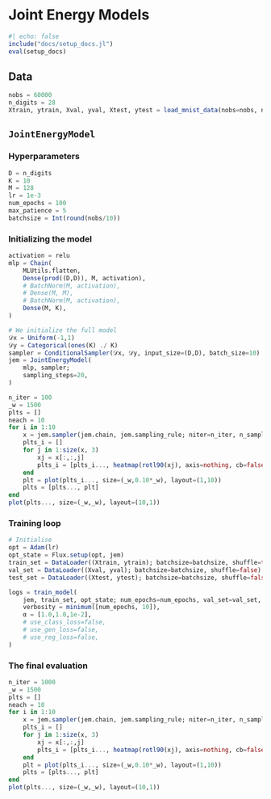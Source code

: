 
# Joint Energy Models

```julia
#| echo: false
include("docs/setup_docs.jl")
eval(setup_docs)
```

## Data

```julia
nobs = 60000
n_digits = 28
Xtrain, ytrain, Xval, yval, Xtest, ytest = load_mnist_data(nobs=nobs, n_digits=n_digits)
```

## `JointEnergyModel`

### Hyperparameters

```julia
D = n_digits               
K = 10                      
M = 128
lr = 1e-3                
num_epochs = 100
max_patience = 5            
batchsize = Int(round(nobs/10))
```

### Initializing the model

```julia
activation = relu
mlp = Chain(
    MLUtils.flatten,
    Dense(prod((D,D)), M, activation),
    # BatchNorm(M, activation),
    # Dense(M, M),
    # BatchNorm(M, activation),
    Dense(M, K),
)

# We initialize the full model
𝒟x = Uniform(-1,1)
𝒟y = Categorical(ones(K) ./ K)
sampler = ConditionalSampler(𝒟x, 𝒟y, input_size=(D,D), batch_size=10)
jem = JointEnergyModel(
    mlp, sampler;
    sampling_steps=20,
)
```

```julia
n_iter = 100
_w = 1500
plts = []
neach = 10
for i in 1:10
    x = jem.sampler(jem.chain, jem.sampling_rule; niter=n_iter, n_samples=neach)
    plts_i = []
    for j in 1:size(x, 3)
        xj = x[:,:,j]
        plts_i = [plts_i..., heatmap(rotl90(xj), axis=nothing, cb=false)]
    end
    plt = plot(plts_i..., size=(_w,0.10*_w), layout=(1,10))
    plts = [plts..., plt]
end
plot(plts..., size=(_w,_w), layout=(10,1))
```

### Training loop

```julia
# Initialise 
opt = Adam(lr)
opt_state = Flux.setup(opt, jem)
train_set = DataLoader((Xtrain, ytrain); batchsize=batchsize, shuffle=true)
val_set = DataLoader((Xval, yval); batchsize=batchsize, shuffle=false)
test_set = DataLoader((Xtest, ytest); batchsize=batchsize, shuffle=false)
```

```julia
logs = train_model(
    jem, train_set, opt_state; num_epochs=num_epochs, val_set=val_set,
    verbosity = minimum([num_epochs, 10]),
    α = [1.0,1.0,1e-2],
    # use_class_loss=false,
    # use_gen_loss=false,
    # use_reg_loss=false,
)
```

### The final evaluation

```julia
n_iter = 1000
_w = 1500
plts = []
neach = 10
for i in 1:10
    x = jem.sampler(jem.chain, jem.sampling_rule; niter=n_iter, n_samples=neach, y=i)
    plts_i = []
    for j in 1:size(x, 3)
        xj = x[:,:,j]
        plts_i = [plts_i..., heatmap(rotl90(xj), axis=nothing, cb=false)]
    end
    plt = plot(plts_i..., size=(_w,0.10*_w), layout=(1,10))
    plts = [plts..., plt]
end
plot(plts..., size=(_w,_w), layout=(10,1))
```